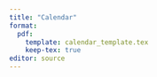 ```yaml
---
title: "Calendar"
format:
  pdf:
    template: calendar_template.tex
    keep-tex: true
editor: source
---
```



\begin{center}
\textbf{Tentative assignment schedule}

\begin{calendar}{9/9/2024}{13} % Semester starts on 1/11/2019/9/20240 and last for 15 weeks
\setlength{\calboxdepth}{.42in}
\MWClass

% schedule
\caltexton{1}{HW 1 assigned}
\caltextnext{}
\caltextnext{HW 1 due \\ HW 2 assigned}
\caltextnext{Lab 1 assigned}
\caltextnext{HW 2 due \\ HW 3 assigned}
\caltextnext{Lab 1 due}
\caltextnext{HW 3 due \\ HW 4 assigned}
\caltextnext{}
\caltextnext{HW 4 due \\ \textbf{Exam 1} assigned}
\caltextnext{}
\caltextnext{\textbf{Exam 1} due \\ Lab 2 assigned \\ HW 5 assigned}
\caltextnext{}
\caltextnext{Lab 2 due \\ HW 5 due \\ HW 6 assigned}
\caltextnext{Lab 3 assigned}
\caltextnext{HW 6 due \\ HW 7 assigned}
\caltextnext{Lab 3 due}
\caltextnext{HW 7 due \\ Hw 8 assigned}
\caltextnext{Lab 4 assigned}
\caltextnext{HW 8 due \\ HW 9 assigned}
\caltextnext{Lab 4 due \\ Lab 5 assigned}
\caltextnext{HW 9 due \\ \textbf{Exam 2} assigned}
\caltextnext{Lab 5 due}
\caltextnext{\textbf{Exam 2} due}
\caltextnext{Project presentations due}

% spectral analysis, state space models, exponential smoothing, multivariate time series

% holidays
\Holiday{11/25/2024}{Thanksgiving recess}
\Holiday{11/26/2024}{Thanksgiving recess}
\Holiday{11/27/2024}{Thanksgiving recess}

% remove days
\options{12/9/2024}{\noclassday} % finals week
\options{12/10/2024}{\noclassday} % finals week
\options{12/11/2024}{\noclassday} % finals week
\options{12/16/2024}{\noclassday} % finals week
\options{12/17/2024}{\noclassday} % finals week
\options{12/18/2024}{\noclassday} % finals week
\caltext{4/27/2010}{\textbf{Final Exam}}

\end{calendar}
\end{center}